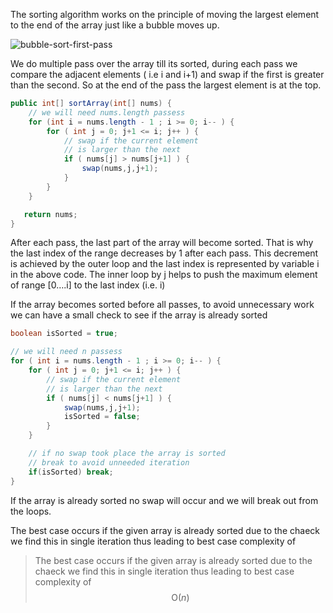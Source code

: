 The sorting algorithm works on the principle of moving the largest element to the end of the array just like a bubble moves up.

<img src="/images/sort/bubble-sort/IMG_0016.JPG" alt="bubble-sort-first-pass" />

We do multiple pass over the array till its sorted, during each pass we compare the adjacent elements ( i.e i and i+1) and swap if the first is greater than the second. So at the end of the pass the largest element is at the top.

```java {7-9}
public int[] sortArray(int[] nums) {
    // we will need nums.length passess
    for (int i = nums.length - 1 ; i >= 0; i-- ) {
        for ( int j = 0; j+1 <= i; j++ ) {
            // swap if the current element
            // is larger than the next
            if ( nums[j] > nums[j+1] ) {
                swap(nums,j,j+1);
            }
        }
    }

   return nums;
}
```

After each pass, the last part of the array will become sorted. That is why the last index of the range decreases by 1 after each pass. This decrement is achieved by the outer loop and the last index is represented by variable i in the above code.
The inner loop by j helps to push the maximum element of range [0….i] to the last index (i.e. i)

If the array becomes sorted before all passes, to avoid unnecessary work we can have a small check to see if the array is already sorted

```java {9-10}
boolean isSorted = true;

// we will need n passess
for ( int i = nums.length - 1 ; i >= 0; i-- ) {
    for ( int j = 0; j+1 <= i; j++ ) {
        // swap if the current element
        // is larger than the next
        if ( nums[j] < nums[j+1] ) {
            swap(nums,j,j+1);
            isSorted = false;
        }
    }

    // if no swap took place the array is sorted
    // break to avoid unneeded iteration
    if(isSorted) break;
}
```

If the array is already sorted no swap will occur and we will break out from the loops.

The best case occurs if the given array is already sorted due to the chaeck we find this in single iteration thus leading to best case complexity of

> The best case occurs if the given array is already sorted due to the chaeck we find this in single iteration thus leading to best case complexity of $$\text{O}(n)$$
